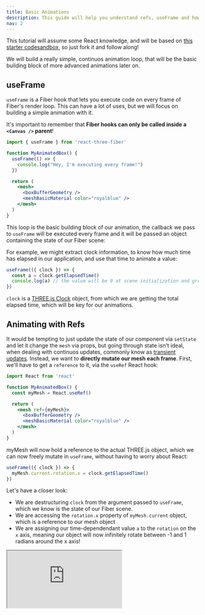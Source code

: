 ```yaml
---
title: Basic Animations
description: This guide will help you understand refs, useFrame and how to make basic animations with Fiber
nav: 2
---
```


This tutorial will assume some React knowledge, and will be based on [this starter codesandbox](https://codesandbox.io/s/getting-started-01-12q81?from-embed), so just fork it and follow along!

We will build a really simple, continuos animation loop, that will be the basic building block of more advanced animations later on.

## useFrame

`useFrame` is a Fiber hook that lets you execute code on every frame of Fiber's render loop. This can have a lot of uses, but we will focus on building a simple animation with it.

It's important to remember that **Fiber hooks can only be called inside a `<Canvas />` parent**!

```jsx
import { useFrame } from 'react-three-fiber'

function MyAnimatedBox() {
  useFrame(() => {
    console.log("Hey, I'm executing every frame!")
  })

  return (
    <mesh>
      <boxBufferGeometry />
      <meshBasicMaterial color="royalblue" />
    </mesh>
  )
}
```

This loop is the basic building block of our animation, the callback we pass to `useFrame` will be executed every frame and it will be passed an object containing the state of our Fiber scene:

For example, we might extract clock information, to know how much time has elapsed in our application, and use that time to animate a value:

```jsx
useFrame(({ clock }) => {
  const a = clock.getElapsedTime()
  console.log(a) // the value will be 0 at scene initialization and grow each frame
})
```

`clock` is a [THREE.js Clock](https://threejs.org/docs/#api/en/core/Clock) object, from which we are getting the total elapsed time, which will be key for our animations.

## Animating with Refs

It would be tempting to just update the state of our component via `setState` and let it change the `mesh` via props, but going through state isn't ideal, when dealing with continuos updates, commonly know as [transient updates]().
Instead, we want to **directly mutate our mesh each frame**. First, we'll have to get a `reference` to it, via the `useRef` React hook:

```jsx
import React from 'react'

function MyAnimatedBox() {
  const myMesh = React.useRef()

  return (
    <mesh ref={myMesh}>
      <boxBufferGeometry />
      <meshBasicMaterial color="royalblue" />
    </mesh>
  )
}
```

myMesh will now hold a reference to the actual THREE.js object, which we can now freely mutate in `useFrame`, without having to worry about React:

```jsx
useFrame(({ clock }) => {
  myMesh.current.rotation.x = clock.getElapsedTime()
})
```

Let's have a closer look:

- We are destructuring `clock` from the argument passed to `useFrame`, which we know is the state of our Fiber scene.
- We are accessing the `rotation.x` property of `myMesh.current` object, which is a reference to our mesh object
- We are assigning our time-dependendant value `a` to the `rotation` on the `x` axis, meaning our object will now infinitely rotate between -1 and 1 radians around the x axis!

<iframe src="https://codesandbox.io/embed/29gxw?codemirror=1&fontsize=14&hidenavigation=1&theme=dark&hidedevtools=1" />

** Exercises **

- Try `Math.sin(clock.getElapsedTime())` and see how your animation changes

## Next steps

Now that you understand the basic technique for animating in Fiber, [learn how event works]()!

If you want to go deeper into animations, check these out:

- [Animating with React Spring]()
- [Animating with GSAP]()
- **Add more animation links**

